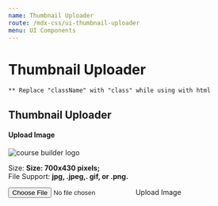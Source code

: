 ```yaml
---
name: Thumbnail Uploader
route: /mdx-css/ui-thumbnail-uploader
menu: UI Components
---
```



# Thumbnail Uploader

`** Replace "className" with "class" while using with html`

## Thumbnail Uploader

<Playground>
	<div className="tutor-thumbnail-uploader">
		<h4 class="text-medium-caption color-text-title">Upload Image</h4>
		<div className="thumbnail-wrapper d-flex align-items-center tutor-mt-10 tutor-p-15">
			<div className="thumbnail-preview image-previewer">
				<span className="preview-loading"></span>
				<img
					src="https://www.themeum.com/wp-content/uploads/2020/11/tutor-lms-footer-logo.svg"
					alt="course builder logo"
				/>
				<span className="delete-btn"></span>
			</div>
			<div className="thumbnail-input">
				<p className="text-regular-body color-text-subsued">
					Size: <strong className="text-medium-body">Size: 700x430 pixels;</strong> <br />
					File Support: <strong className="text-medium-body">jpg, .jpeg,. gif, or .png.</strong>
				</p>
				<label htmlFor="thumb-upload-1" className="tutor-btn tutor-is-sm tutor-mt-15">
					<input type="file" name="thumb-upload-1" id="thumb-upload-1" />
					<span className="tutor-btn-icon tutor-v2-icon-test icon-image-filled"> </span>
					<span>Upload Image</span>
				</label>
			</div>
		</div>
	</div>
</Playground>
